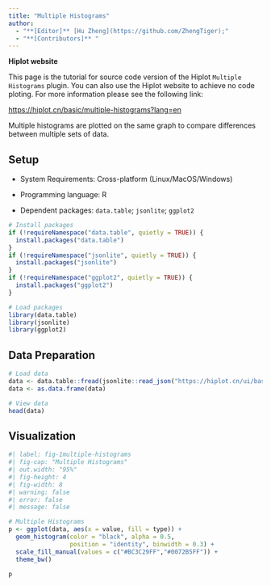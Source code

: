 ```yaml
---
title: "Multiple Histograms"
author:
  - "**[Editor]** [Hu Zheng](https://github.com/ZhengTiger);"
  - "**[Contributors]** "
---
```


::: callout-note
**Hiplot website**

This page is the tutorial for source code version of the Hiplot `Multiple Histograms` plugin. You can also use the Hiplot website to achieve no code ploting. For more information please see the following link:

<https://hiplot.cn/basic/multiple-histograms?lang=en>
:::

Multiple histograms are plotted on the same graph to compare differences between multiple sets of data.

## Setup

-   System Requirements: Cross-platform (Linux/MacOS/Windows)

-   Programming language: R

-   Dependent packages: `data.table`; `jsonlite`; `ggplot2`

```r
# Install packages
if (!requireNamespace("data.table", quietly = TRUE)) {
  install.packages("data.table")
}
if (!requireNamespace("jsonlite", quietly = TRUE)) {
  install.packages("jsonlite")
}
if (!requireNamespace("ggplot2", quietly = TRUE)) {
  install.packages("ggplot2")
}

# Load packages
library(data.table)
library(jsonlite)
library(ggplot2)
```

## Data Preparation

```r
# Load data
data <- data.table::fread(jsonlite::read_json("https://hiplot.cn/ui/basic/multiple-histograms/data.json")$exampleData$textarea[[1]])
data <- as.data.frame(data)

# View data
head(data)
```

## Visualization

```r
#| label: fig-1multiple-histograms
#| fig-cap: "Multiple Histograms"
#| out.width: "95%"
#| fig-height: 4
#| fig-width: 8
#| warning: false
#| error: false
#| message: false

# Multiple Histograms
p <- ggplot(data, aes(x = value, fill = type)) +
  geom_histogram(color = "black", alpha = 0.5, 
                 position = "identity", binwidth = 0.3) +
  scale_fill_manual(values = c("#BC3C29FF","#0072B5FF")) +
  theme_bw()

p
```


